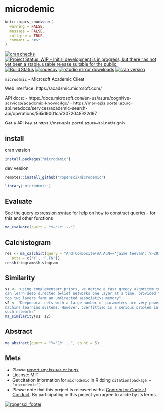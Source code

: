 microdemic
==========

```r
knitr::opts_chunk$set(
  warning = FALSE,
  message = FALSE,
  collapse = TRUE,
  comment = "#>"
)
```

[![cran checks](https://cranchecks.info/badges/worst/microdemic)](https://cranchecks.info/pkgs/microdemic)
[![Project Status: WIP – Initial development is in progress, but there has not yet been a stable, usable release suitable for the public.](https://www.repostatus.org/badges/latest/wip.svg)](https://www.repostatus.org/#wip)
[![Build Status](https://travis-ci.org/ropensci/microdemic.svg?branch=master)](https://travis-ci.org/ropensci/microdemic)
[![codecov](https://codecov.io/gh/ropensci/microdemic/branch/master/graph/badge.svg)](https://codecov.io/gh/ropensci/microdemic)
[![rstudio mirror downloads](https://cranlogs.r-pkg.org/badges/microdemic)](https://github.com/metacran/cranlogs.app)
[![cran version](https://www.r-pkg.org/badges/version/microdemic)](https://cran.r-project.org/package=microdemic)

`microdemic` - Microsoft Academic Client

Web interface: https://academic.microsoft.com/

API docs:
- https://docs.microsoft.com/en-us/azure/cognitive-services/academic-knowledge/
- https://msr-apis.portal.azure-api.net/docs/services/academic-search-api/operations/565d9001ca73072048922d97

Get a API key at https://msr-apis.portal.azure-api.net/signin

## install

cran version

```r
install.packages("microdemic")
```

dev version

```r
remotes::install_github("ropensci/microdemic")
```

```r
library("microdemic")
```

## Evaluate

See the [query expression syntax](https://docs.microsoft.com/en-us/azure/cognitive-services/academic-knowledge/queryexpressionsyntax)
for help on how to construct queries - for this and other functions

```r
ma_evaluate(query = "Y='19'...")
```

## Calchistogram

```r
res <- ma_calchist(query = "And(Composite(AA.AuN=='jaime teevan'),Y>2012)",
   atts = c('Y', 'F.FN'))
res$histograms$histogram
```

## Similarity

```r
s1 <- "Using complementary priors, we derive a fast greedy algorithm that
can learn deep directed belief networks one layer at a time, provided the
top two layers form an undirected associative memory"
s2 <- "Deepneural nets with a large number of parameters are very powerful
machine learning systems. However, overfitting is a serious problem in
such networks"
ma_similarity(s1, s2)
```

## Abstract

```r
ma_abstract(query = "Y='19'...", count = 5)
```


## Meta

* Please [report any issues or bugs](https://github.com/ropensci/microdemic/issues).
* License: MIT
* Get citation information for `microdemic` in R doing `citation(package = 'microdemic')`
* Please note that this project is released with a [Contributor Code of Conduct][coc]. By participating in this project you agree to abide by its terms.

[![ropensci_footer](https://ropensci.org/public_images/github_footer.png)](https://ropensci.org)

[coc]: https://github.com/ropensci/microdemic/blob/master/CODE_OF_CONDUCT.md
